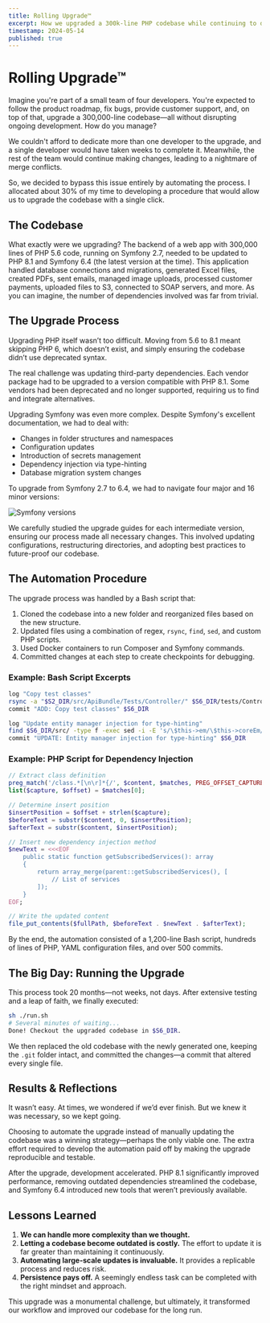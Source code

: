 ```yaml
---
title: Rolling Upgrade™
excerpt: How we upgraded a 300k-line PHP codebase while continuing to develop new features and fix bugs.
timestamp: 2024-05-14
published: true
---
```



# Rolling Upgrade™

Imagine you're part of a small team of four developers. You're expected to follow the product roadmap, fix bugs, provide customer support, and, on top of that, upgrade a 300,000-line codebase—all without disrupting ongoing development. How do you manage?

We couldn't afford to dedicate more than one developer to the upgrade, and a single developer would have taken weeks to complete it. Meanwhile, the rest of the team would continue making changes, leading to a nightmare of merge conflicts.

So, we decided to bypass this issue entirely by automating the process. I allocated about 30% of my time to developing a procedure that would allow us to upgrade the codebase with a single click.

## The Codebase

What exactly were we upgrading? The backend of a web app with 300,000 lines of PHP 5.6 code, running on Symfony 2.7, needed to be updated to PHP 8.1 and Symfony 6.4 (the latest version at the time). This application handled database connections and migrations, generated Excel files, created PDFs, sent emails, managed image uploads, processed customer payments, uploaded files to S3, connected to SOAP servers, and more. As you can imagine, the number of dependencies involved was far from trivial.

## The Upgrade Process

Upgrading PHP itself wasn’t too difficult. Moving from 5.6 to 8.1 meant skipping PHP 6, which doesn’t exist, and simply ensuring the codebase didn’t use deprecated syntax.

The real challenge was updating third-party dependencies. Each vendor package had to be upgraded to a version compatible with PHP 8.1. Some vendors had been deprecated and no longer supported, requiring us to find and integrate alternatives.

Upgrading Symfony was even more complex. Despite Symfony's excellent documentation, we had to deal with:

- Changes in folder structures and namespaces
- Configuration updates
- Introduction of secrets management
- Dependency injection via type-hinting
- Database migration system changes

To upgrade from Symfony 2.7 to 6.4, we had to navigate four major and 16 minor versions:

<Image src={versionsSrc} alt="Symfony versions" />

We carefully studied the upgrade guides for each intermediate version, ensuring our process made all necessary changes. This involved updating configurations, restructuring directories, and adopting best practices to future-proof our codebase.

## The Automation Procedure

The upgrade process was handled by a Bash script that:

1. Cloned the codebase into a new folder and reorganized files based on the new structure.
2. Updated files using a combination of regex, `rsync`, `find`, `sed`, and custom PHP scripts.
3. Used Docker containers to run Composer and Symfony commands.
4. Committed changes at each step to create checkpoints for debugging.

### Example: Bash Script Excerpts

```bash
log "Copy test classes"
rsync -a "$S2_DIR/src/ApiBundle/Tests/Controller/" $S6_DIR/tests/Controller/
commit "ADD: Copy test classes" $S6_DIR

log "Update entity manager injection for type-hinting"
find $S6_DIR/src/ -type f -exec sed -i -E 's/\$this->em/\$this->coreEm/g' {} +
commit "UPDATE: Entity manager injection for type-hinting" $S6_DIR
```

### Example: PHP Script for Dependency Injection

```php
// Extract class definition
preg_match('/class.*[\n\r]*{/', $content, $matches, PREG_OFFSET_CAPTURE);
list($capture, $offset) = $matches[0];

// Determine insert position
$insertPosition = $offset + strlen($capture);
$beforeText = substr($content, 0, $insertPosition);
$afterText = substr($content, $insertPosition);

// Insert new dependency injection method
$newText = <<<EOF
    public static function getSubscribedServices(): array
    {
        return array_merge(parent::getSubscribedServices(), [
            // List of services
        ]);
    }
EOF;

// Write the updated content
file_put_contents($fullPath, $beforeText . $newText . $afterText);
```

By the end, the automation consisted of a 1,200-line Bash script, hundreds of lines of PHP, YAML configuration files, and over 500 commits.

## The Big Day: Running the Upgrade

This process took 20 months—not weeks, not days. After extensive testing and a leap of faith, we finally executed:

```bash
sh ./run.sh
# Several minutes of waiting...
Done! Checkout the upgraded codebase in $S6_DIR.
```

We then replaced the old codebase with the newly generated one, keeping the `.git` folder intact, and committed the changes—a commit that altered every single file.

## Results & Reflections

It wasn’t easy. At times, we wondered if we’d ever finish. But we knew it was necessary, so we kept going.

Choosing to automate the upgrade instead of manually updating the codebase was a winning strategy—perhaps the only viable one. The extra effort required to develop the automation paid off by making the upgrade reproducible and testable.

After the upgrade, development accelerated. PHP 8.1 significantly improved performance, removing outdated dependencies streamlined the codebase, and Symfony 6.4 introduced new tools that weren’t previously available.

## Lessons Learned

1. **We can handle more complexity than we thought.**
2. **Letting a codebase become outdated is costly.** The effort to update it is far greater than maintaining it continuously.
3. **Automating large-scale updates is invaluable.** It provides a replicable process and reduces risk.
4. **Persistence pays off.** A seemingly endless task can be completed with the right mindset and approach.

This upgrade was a monumental challenge, but ultimately, it transformed our workflow and improved our codebase for the long run.
